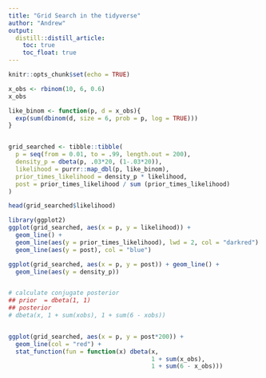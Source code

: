 ```yaml
---
title: "Grid Search in the tidyverse"
author: "Andrew"
output:
  distill::distill_article:
    toc: true
    toc_float: true
---
```


```r
knitr::opts_chunk$set(echo = TRUE)
```

```r
x_obs <- rbinom(10, 6, 0.6)
x_obs

like_binom <- function(p, d = x_obs){
  exp(sum(dbinom(d, size = 6, prob = p, log = TRUE)))
}


grid_searched <- tibble::tibble(
  p = seq(from = 0.01, to = .99, length.out = 200),
  density_p = dbeta(p, .03*20, (1-.03*20)),
  likelihood = purrr::map_dbl(p, like_binom),
  prior_times_likelihood = density_p * likelihood,
  post = prior_times_likelihood / sum (prior_times_likelihood)
)

head(grid_searched$likelihood)

library(ggplot2)
ggplot(grid_searched, aes(x = p, y = likelihood)) +
  geom_line() +
  geom_line(aes(y = prior_times_likelihood), lwd = 2, col = "darkred")  +
  geom_line(aes(y = post), col = "blue")

ggplot(grid_searched, aes(x = p, y = post)) + geom_line() +
  geom_line(aes(y = density_p))


# calculate conjugate posterior
## prior  = dbeta(1, 1)
## posterior
# dbeta(x, 1 + sum(xobs), 1 + sum(6 - xobs))


ggplot(grid_searched, aes(x = p, y = post*200)) +
  geom_line(col = "red") +
  stat_function(fun = function(x) dbeta(x,
                                        1 + sum(x_obs),
                                        1 + sum(6 - x_obs)))
```


